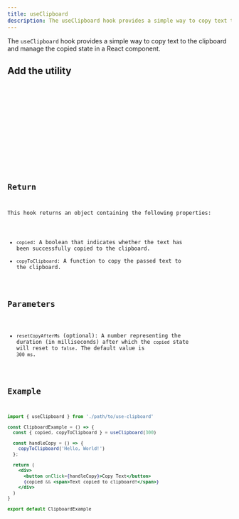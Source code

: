 ```yaml
---
title: useClipboard
description: The useClipboard hook provides a simple way to copy text to the clipboard and manage the copied state in a React component.
---
```


The `useClipboard` hook provides a simple way to copy text to the clipboard and manage the copied state in a React component.

## Add the utility

<Tabs>
  <TabItem label='CLI'>
    <Code code='npx @ivnatsr/ezreact add use-clipboard' lang='bash' />
  </TabItem>
  <TabItem label='Code'>
      <Tabs>
        <TabItem label='JavaScript'>
          <UtilityCode lang='js' name='use-clipboard' type='hooks' />
        </TabItem>
        <TabItem label='TypeScript'>
          <UtilityCode lang='ts' name='use-clipboard' type='hooks' />
        </TabItem>
      </Tabs>
  </TabItem>
</Tabs>


## Return

This hook returns an object containing the following properties:

- `copied`: A boolean that indicates whether the text has been successfully copied to the clipboard.
- `copyToClipboard`: A function to copy the passed text to the clipboard.

## Parameters

- `resetCopyAfterMs` (optional): A number representing the duration (in milliseconds) after which the `copied` state will reset to `false`. The default value is `300 ms`.

## Example

```jsx
import { useClipboard } from './path/to/use-clipboard'

const ClipboardExample = () => {
  const { copied, copyToClipboard } = useClipboard(300)

  const handleCopy = () => {
    copyToClipboard('Hello, World!')
  };

  return (
    <div>
      <button onClick={handleCopy}>Copy Text</button>
      {copied && <span>Text copied to clipboard!</span>}
    </div>
  )
}

export default ClipboardExample
```
